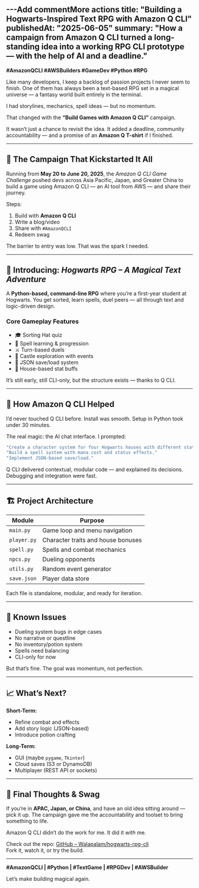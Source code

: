 ---Add commentMore actions
title: "Building a Hogwarts-Inspired Text RPG with Amazon Q CLI"
publishedAt: "2025-06-05"
summary: "How a campaign from Amazon Q CLI turned a long-standing idea into a working RPG CLI prototype — with the help of AI and a deadline."
---
**#AmazonQCLI #AWSBuilders #GameDev #Python #RPG**

Like many developers, I keep a backlog of passion projects I never seem to finish. One of them has always been a text-based RPG set in a magical universe — a fantasy world built entirely in the terminal.

I had storylines, mechanics, spell ideas — but no momentum.

That changed with the **“Build Games with Amazon Q CLI”** campaign.

It wasn’t just a chance to revisit the idea. It added a deadline, community accountability — and a promise of an **Amazon Q T-shirt** if I finished.

---

## 🔧 The Campaign That Kickstarted It All

Running from **May 20 to June 20, 2025**, the *Amazon Q CLI Game Challenge* pushed devs across Asia Pacific, Japan, and Greater China to build a game using Amazon Q CLI — an AI tool from AWS — and share their journey.

Steps:
1. Build with **Amazon Q CLI**
2. Write a blog/video
3. Share with `#AmazonQCLI`
4. Redeem swag

The barrier to entry was low. That was the spark I needed.

---

## 🧙 Introducing: *Hogwarts RPG – A Magical Text Adventure*

A **Python-based, command-line RPG** where you’re a first-year student at Hogwarts. You get sorted, learn spells, duel peers — all through text and logic-driven design.

### Core Gameplay Features

- 🎓 Sorting Hat quiz  
- 📖 Spell learning & progression  
- ⚔️ Turn-based duels  
- 🏰 Castle exploration with events  
- 💾 JSON save/load system  
- 🧠 House-based stat buffs

It’s still early, still CLI-only, but the structure exists — thanks to Q CLI.

---

## 🤖 How Amazon Q CLI Helped

I’d never touched Q CLI before. Install was smooth. Setup in Python took under 30 minutes.

The real magic: the AI chat interface. I prompted:

```jsx
"Create a character system for four Hogwarts houses with different stats."
"Build a spell system with mana cost and status effects."
"Implement JSON-based save/load."
```

Q CLI delivered contextual, modular code — and explained its decisions. Debugging and integration were fast.

---

## 🏗️ Project Architecture

| Module      | Purpose                              |
|-------------|--------------------------------------|
| `main.py`   | Game loop and menu navigation        |
| `player.py` | Character traits and house bonuses   |
| `spell.py`  | Spells and combat mechanics          |
| `npcs.py`   | Dueling opponents                    |
| `utils.py`  | Random event generator               |
| `save.json` | Player data store                    |

Each file is standalone, modular, and ready for iteration.

---

## 🚧 Known Issues

- Dueling system bugs in edge cases  
- No narrative or questline  
- No inventory/potion system  
- Spells need balancing  
- CLI-only for now  

But that’s fine. The goal was momentum, not perfection.

---

## 📈 What’s Next?

**Short-Term:**
- Refine combat and effects  
- Add story logic (JSON-based)  
- Introduce potion crafting  

**Long-Term:**
- GUI (maybe `pygame`, `Tkinter`)  
- Cloud saves (S3 or DynamoDB)  
- Multiplayer (REST API or sockets)  

---

## 🎁 Final Thoughts & Swag

If you’re in **APAC, Japan, or China**, and have an old idea sitting around — pick it up. The campaign gave me the accountability and toolset to bring something to life.

Amazon Q CLI didn’t do the work for me. It did it *with* me.

Check out the repo: [GitHub – Walapalam/hogwarts-rpg-cli](https://github.com/Walapalam/hogwarts-rpg-cli)  
Fork it, watch it, or try the build.

---

**#AmazonQCLI | #Python | #TextGame | #RPGDev | #AWSBuilder**

Let’s make building magical again.
